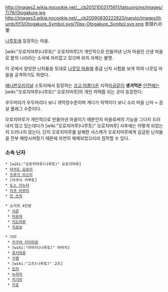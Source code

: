 http://images2.wikia.nocookie.net/__cb20121003175611/tatsuorg/es/images/7/76/Otogakure.jpg
http://images3.wikia.nocookie.net/__cb20090830222823/naruto/images/thumb/f/f3/Otogakure_Symbol.svg/70px-Otogakure_Symbol.svg.png
音隠れの里

[[나루토]]에 등장하는 마을.

[wiki:"오로치마루(나루토)" 오로치마루]가 개인적으로 만들어낸 닌자 마을인 신생 마을로 밭의 나라라는 소국에 자리잡고 있으며 위치 자체는 불명.

이 곳에서 양성한 닌자들을 토대로 [[나뭇잎 마을]]에 중급 닌자 시험을 보게 하여 나뭇잎 마을을 공격하기도 하였다.

[[애니판]]오리지널 스토리에서 등장하는 [[크고 아름다운]] 지하[[미궁]]같이 '''생겨먹은''' [[던전]]에는 [wiki:"오로치마루(나루토)" 오로치마루]의 개인 저택쯤 되는 곳이 등장한다.

우두머리가 우두머리다 보니 개막장수준이며 게다가 악역이다 보니 소리 마을 닌자 = 끔살 플래그 수준이다.

오로치마루가 개인적으로 만들어낸 마을이기 때문인지 마을로써의 기능을 그다지 드러내지 않고 있는데다가 [wiki:"오로치마루(나루토)" 오로치마루] 사후에는 어떻게 되었는지 드러나지 않는다. 단지 오로치마루를 살해한 사스케가 오로치마루에게 감금된 닌자들을 전부 해방시켜줬기 때문에 자연히 해체되었으리라 짐작할 수 있다.

=== 소속 닌자 ===
 * [wiki:"오로치마루(나루토)" 오로치마루]
 * [[아카도 요로이]]
 * [[츠루기 미스미]]
 * [야쿠시 카부토]
 * [[도스 키누타]]
 * [[자쿠 아부미]]
 * [[킨 츠치]]

 * 소리의 4인방
  * [[사콘]]
  * [[타유야]]
  * [[키도마루]]
  * [[지로보]]

 * 기타
  * [[카구야 키미마로]]
  * [wiki:"아마치(나루토)" 아마치]
  * [[유키마루]]
  * [[구렌]]
  * [wiki:"고즈(나루토)" 고즈]
  * [[린지]]
  * [[누라리]]
  * [[키기리]]
  * [[키호]]
